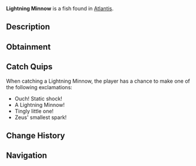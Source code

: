 {{FishInfobox
|image          = Lightning Minnow.png
|rarity         = Common
|sea            = First Sea
|location       = [[Atlantis]]
|sublocation    = 
|sources        = Fishing Rod
|radar_location = 
|xp             = 80
|weather        = Rain
|time           = Day
|season         = 
|bait           = Flakes
|base_weight    = 1.5
|base_value     = 120
|weight_range   = 1
|base_chance    = 75
|base_resil     = 70
}}
'''Lightning Minnow''' is a {{Rarity|Common}} fish found in [[Atlantis]].

== Description ==
{{Description|A tiny, energetic fish that seems to crackle with electricity. Their scales generate small static charges, making them tingle when caught.|Bestiary Entry}}

== Obtainment ==
{{Description|Found darting in schools through Zeus Pool.|Bestiary Hint}}
{{Fish Availability|
Atlantis/Zeus's Rod Room
|top_rods      = 
Training Rod\275109.17\74117.65;
Leviathan's Fang Rod\216741.95\0;
Trident Rod\214548.86\14161.75;
Free Spirit Rod\210107.78\14126.48;
Flimsy Rod\203299.4\41707.62;
Summit Rod\184946.36\16972.01;
Nocturnal Rod\114617.9\88759.99;
No-Life Rod\200165.17\20111.25;
Seraphic Rod\178000.03\19955.93;
Blazebringer Rod\184533.89\17728.88;
Challenger's Rod\184473.74\18279.77;
Verdant Shear Rod\183892.43\19244.3;
Zeus Rod\183772.69\17602.49;
Depthseeker Rod\183281.66\17478.91;
Avalanche Rod\180821.02\15530.5;
Volcanic Rod\178907.86\17188.37;
Rod Of The Forgotten Fang\176256.61\18224.22;
Rod Of The Depths\176096.63\16554.96;
Rod Of The Exalted One\170175\15933.46;
Ethereal Prism Rod\169175.6\0;
Steady Rod\85498.24\8464.27
|recommended   = Training Rod
}}

== Catch Quips ==
When catching a Lightning Minnow, the player has a chance to make one of the following exclamations:
* Ouch! Static shock!
* A Lightning Minnow!
* Tingly little one!
* Zeus' smallest spark!

== Change History ==
{{Change History|{{subst:Current Version}}}}

== Navigation ==
{{Fish Navbox|Atlantis}}